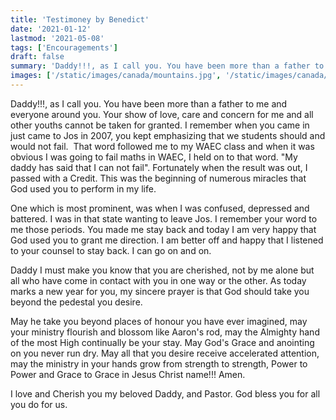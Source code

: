 ```yaml
---
title: 'Testimoney by Benedict'
date: '2021-01-12'
lastmod: '2021-05-08'
tags: ['Encouragements']
draft: false
summary: 'Daddy!!!, as I call you. You have been more than a father to me and everyone around you. Your show of love, care and concern for me and all other youths cannot be taken for granted. I remember when you came in just came to Jos in 2007, you kept emphasizing that we students should and would not fail.  That word followed me to my WAEC class and when it was obvious I was going to fail maths in WAEC, I held on to that word. "My daddy has said that I can not fail". Fortunately when the result was out, I passed with a Credit. This was the beginning of numerous miracles that God used you to perform in my life. '
images: ['/static/images/canada/mountains.jpg', '/static/images/canada/toronto.jpg']
---
```


Daddy!!!, as I call you. You have been more than a father to me and everyone around you. Your show of love, care and concern for me and all other youths cannot be taken for granted. I remember when you came in just came to Jos in 2007, you kept emphasizing that we students should and would not fail.  That word followed me to my WAEC class and when it was obvious I was going to fail maths in WAEC, I held on to that word. "My daddy has said that I can not fail". Fortunately when the result was out, I passed with a Credit. This was the beginning of numerous miracles that God used you to perform in my life.

One which is most prominent, was when I was confused, depressed and battered. I was in that state wanting to leave Jos. I remember your word to me those periods. You made me stay back and today I am very happy that God used you to grant me direction. I am better off and happy that I listened to your counsel to stay back. I can go on and on.

Daddy I must make you know that you are cherished, not by me alone but all who have come in contact with you in one way or the other. As today marks a new year for you, my sincere prayer is that God should take you beyond the pedestal you desire.

May he take you beyond places of honour you have ever imagined, may your ministry flourish and blossom like Aaron's rod, may the Almighty hand of the most High continually be your stay. May God's Grace and anointing on you never run dry. May all that you desire receive accelerated attention, may the ministry in your hands grow from strength to strength, Power to Power and Grace to Grace in Jesus Christ name!!! Amen.

I love and Cherish you my beloved Daddy, and Pastor. God bless you for all you do for us.
